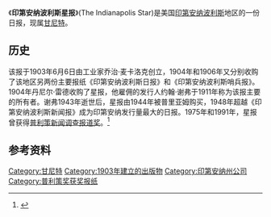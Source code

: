 {{Infobox Newspaper
| name                = 印第安纳波利斯星报
| logo                =  
| image               = 
| caption             = 
| type                = [[日报|日报]]
| format              = [[大报|大报]]
| foundation          = 1903年
| ceased publication  = 
| owners              = [[甘尼特|甘尼特]]
| publisher           = Karen Ferguson
| editor              = Jeff Taylor
| circulation         = 周一至周六335303份<br /> 周日366349份
| price               =  
| circulation_ref     = <ref>{{cite web |url=http://www.editorandpublisher.com/eandp/news/article_display.jsp?vnu_content_id=1003795106 |title=New FAS-FAX: Steep Decline at 'NYT' While 'WSJ' Gains |last=Saba |first=Jennifer |date=April 28, 2008 |work=Editor & Publisher |publisher=Nielsen Business Media, Inc |accessdate=2015-09-22 |archive-date=2010-04-26 |archive-url=https://web.archive.org/web/20100426041306/http://www.editorandpublisher.com/eandp/news/article_display.jsp?vnu_content_id=1003795106 |dead-url=no }}</ref>
| headquarters        = {{USA}}[[印第安纳州|印第安纳州]]
| ISSN                = 1930-2533
| website             = {{URL|www.indystar.com}}
}}
《'''印第安纳波利斯星报'''》(The Indianapolis Star)是美国[[印第安纳波利斯|印第安纳波利斯]]地区的一份日报，现属[[甘尼特|甘尼特]]。

==历史==
该报于1903年6月6日由工业家乔治·麦卡洛克创立，1904年和1906年又分别收购了该地区另两份主要报纸《印第安纳波利斯日报》和《印第安纳波利斯哨兵报》。1904年丹尼尔·雷德收购了星报，他雇佣的发行人约翰·谢弗于1911年称为该报主要的所有者。谢弗1943年逝世后，星报由1944年被普里亚姆购买，1948年超越《印第安纳波利斯新闻报》成为印第安纳发行量最大的日报。1975年和1991年，星报曾获得[[普利策新闻调查报道奖|普利策新闻调查报道奖]]。<ref>{{Cite web |url=http://www.usnook.com/cultural/news/web/2013/0715/46365.html |title=印第安纳波利斯星报 |access-date=2015-09-22 |archive-url=https://web.archive.org/web/20150626104050/http://usnook.com/cultural/news/web/2013/0715/46365.html |archive-date=2015-06-26 |dead-url=yes }}</ref>

==参考资料==
{{reflist}}

[[Category:甘尼特|Category:甘尼特]]
[[Category:1903年建立的出版物|Category:1903年建立的出版物]]
[[Category:印第安纳州公司|Category:印第安纳州公司]]
[[Category:普利策奖获奖报纸|Category:普利策奖获奖报纸]]